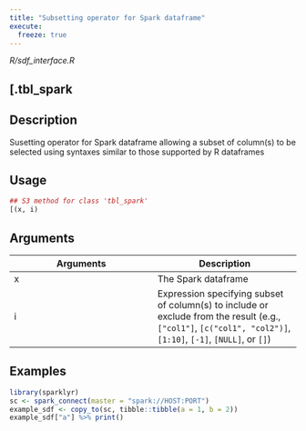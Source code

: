 ```yaml
---
title: "Subsetting operator for Spark dataframe"
execute:
  freeze: true
---
```


*R/sdf_interface.R*

## [.tbl_spark

## Description
Susetting operator for Spark dataframe allowing a subset of column(s) to be selected using syntaxes similar to those supported by R dataframes 


## Usage
```r
## S3 method for class 'tbl_spark'
[(x, i) 
```

## Arguments
|Arguments|Description|
|---|---|
| x | The Spark dataframe |
| i | Expression specifying subset of column(s) to include or exclude from the result (e.g., `["col1"]`, `[c("col1", "col2")]`, `[1:10]`, `[-1]`, `[NULL]`, or `[]`) |





## Examples
```r
library(sparklyr) 
sc <- spark_connect(master = "spark://HOST:PORT") 
example_sdf <- copy_to(sc, tibble::tibble(a = 1, b = 2)) 
example_sdf["a"] %>% print() 
```



